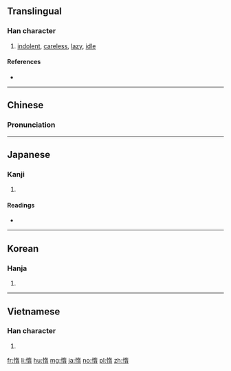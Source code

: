 ==Translingual==

===Han character===
{{Han char|rn=61|rad=心|as=09|sn=12|four=9402<sub>7</sub>|canj=心大一月 (PKMB)|ids=⿰[[忄]]⿱[[左]][[月]]}}

# [[indolent]], [[careless]], [[lazy]], [[idle]]

====References====
* {{Han ref|kx=0392.210|dkj=10855|dj=0728.070|hdz=42326.110|uh=60F0|ud=24816|bh=B46B|bd=46187}}

----

==Chinese==
{{zh-forms}}

===Pronunciation===
{{zh-pron
|m=duò
|c=do6
|mc=y
|oc=y
|cat=a
}}

----

==Japanese==

===Kanji===
{{ja-kanji|grade=c|rs=心09}}

# {{defn|lang=ja|sort=心09}}

====Readings====
* {{ja-readings|on=[[だ]] (da)|kun=[[おこたる]] (okotaru)}}

----

==Korean==

===Hanja===
{{ko-hanja|hangeul=타|eumhun=|rv=ta|mr=t'a|y=tha}}

# {{defn|lang=ko|sort=心09}}

----

==Vietnamese==

===Han character===
{{vi-readings|rs=心09| hanviet = [[đoạ]], [[noạ]]}}

# {{defn|lang=vi|sort=心09}}

[[fr:惰]]
[[li:惰]]
[[hu:惰]]
[[mg:惰]]
[[ja:惰]]
[[no:惰]]
[[pl:惰]]
[[zh:惰]]
